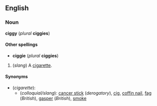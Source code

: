 ==English==
===Noun===
'''ciggy''' (''plural'' '''ciggies''')

====Other spellings====
*'''ciggie''' (''plural'' '''ciggies''')

#<!--British only?-->(''slang'') A [[cigarette]].

====Synonyms====
*(''cigarette''):
**(''colloquial/slang''): [[cancer stick]] (''derogatory''), [[cig]], [[coffin nail]], [[fag]] (''British''), [[gasper]] (''British''), [[smoke]]